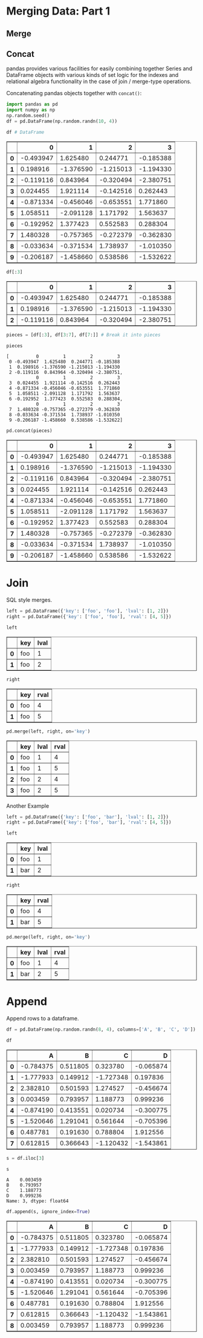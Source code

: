 # Merging Data: Part 1
## Merge
## Concat
pandas provides various facilities for easily combining together Series and DataFrame objects with various kinds of set logic for the indexes and relational algebra functionality in the case of join / merge-type operations.

Concatenating pandas objects together with `concat()`:


```python
import pandas as pd
import numpy as np
np.random.seed()
df = pd.DataFrame(np.random.randn(10, 4))
```


```python
df # DataFrame
```




<div>
<style scoped>
    .dataframe tbody tr th:only-of-type {
        vertical-align: middle;
    }

    .dataframe tbody tr th {
        vertical-align: top;
    }

    .dataframe thead th {
        text-align: right;
    }
</style>
<table border="1" class="dataframe">
  <thead>
    <tr style="text-align: right;">
      <th></th>
      <th>0</th>
      <th>1</th>
      <th>2</th>
      <th>3</th>
    </tr>
  </thead>
  <tbody>
    <tr>
      <th>0</th>
      <td>-0.493947</td>
      <td>1.625480</td>
      <td>0.244771</td>
      <td>-0.185388</td>
    </tr>
    <tr>
      <th>1</th>
      <td>0.198916</td>
      <td>-1.376590</td>
      <td>-1.215013</td>
      <td>-1.194330</td>
    </tr>
    <tr>
      <th>2</th>
      <td>-0.119116</td>
      <td>0.843964</td>
      <td>-0.320494</td>
      <td>-2.380751</td>
    </tr>
    <tr>
      <th>3</th>
      <td>0.024455</td>
      <td>1.921114</td>
      <td>-0.142516</td>
      <td>0.262443</td>
    </tr>
    <tr>
      <th>4</th>
      <td>-0.871334</td>
      <td>-0.456046</td>
      <td>-0.653551</td>
      <td>1.771860</td>
    </tr>
    <tr>
      <th>5</th>
      <td>1.058511</td>
      <td>-2.091128</td>
      <td>1.171792</td>
      <td>1.563637</td>
    </tr>
    <tr>
      <th>6</th>
      <td>-0.192952</td>
      <td>1.377423</td>
      <td>0.552583</td>
      <td>0.288304</td>
    </tr>
    <tr>
      <th>7</th>
      <td>1.480328</td>
      <td>-0.757365</td>
      <td>-0.272379</td>
      <td>-0.362830</td>
    </tr>
    <tr>
      <th>8</th>
      <td>-0.033634</td>
      <td>-0.371534</td>
      <td>1.738937</td>
      <td>-1.010350</td>
    </tr>
    <tr>
      <th>9</th>
      <td>-0.206187</td>
      <td>-1.458660</td>
      <td>0.538586</td>
      <td>-1.532622</td>
    </tr>
  </tbody>
</table>
</div>




```python
df[:3]
```




<div>
<style scoped>
    .dataframe tbody tr th:only-of-type {
        vertical-align: middle;
    }

    .dataframe tbody tr th {
        vertical-align: top;
    }

    .dataframe thead th {
        text-align: right;
    }
</style>
<table border="1" class="dataframe">
  <thead>
    <tr style="text-align: right;">
      <th></th>
      <th>0</th>
      <th>1</th>
      <th>2</th>
      <th>3</th>
    </tr>
  </thead>
  <tbody>
    <tr>
      <th>0</th>
      <td>-0.493947</td>
      <td>1.625480</td>
      <td>0.244771</td>
      <td>-0.185388</td>
    </tr>
    <tr>
      <th>1</th>
      <td>0.198916</td>
      <td>-1.376590</td>
      <td>-1.215013</td>
      <td>-1.194330</td>
    </tr>
    <tr>
      <th>2</th>
      <td>-0.119116</td>
      <td>0.843964</td>
      <td>-0.320494</td>
      <td>-2.380751</td>
    </tr>
  </tbody>
</table>
</div>




```python
pieces = [df[:3], df[3:7], df[7:]] # Break it into pieces
```


```python
pieces
```




    [          0         1         2         3
     0 -0.493947  1.625480  0.244771 -0.185388
     1  0.198916 -1.376590 -1.215013 -1.194330
     2 -0.119116  0.843964 -0.320494 -2.380751,
               0         1         2         3
     3  0.024455  1.921114 -0.142516  0.262443
     4 -0.871334 -0.456046 -0.653551  1.771860
     5  1.058511 -2.091128  1.171792  1.563637
     6 -0.192952  1.377423  0.552583  0.288304,
               0         1         2         3
     7  1.480328 -0.757365 -0.272379 -0.362830
     8 -0.033634 -0.371534  1.738937 -1.010350
     9 -0.206187 -1.458660  0.538586 -1.532622]




```python
pd.concat(pieces)

```




<div>
<style scoped>
    .dataframe tbody tr th:only-of-type {
        vertical-align: middle;
    }

    .dataframe tbody tr th {
        vertical-align: top;
    }

    .dataframe thead th {
        text-align: right;
    }
</style>
<table border="1" class="dataframe">
  <thead>
    <tr style="text-align: right;">
      <th></th>
      <th>0</th>
      <th>1</th>
      <th>2</th>
      <th>3</th>
    </tr>
  </thead>
  <tbody>
    <tr>
      <th>0</th>
      <td>-0.493947</td>
      <td>1.625480</td>
      <td>0.244771</td>
      <td>-0.185388</td>
    </tr>
    <tr>
      <th>1</th>
      <td>0.198916</td>
      <td>-1.376590</td>
      <td>-1.215013</td>
      <td>-1.194330</td>
    </tr>
    <tr>
      <th>2</th>
      <td>-0.119116</td>
      <td>0.843964</td>
      <td>-0.320494</td>
      <td>-2.380751</td>
    </tr>
    <tr>
      <th>3</th>
      <td>0.024455</td>
      <td>1.921114</td>
      <td>-0.142516</td>
      <td>0.262443</td>
    </tr>
    <tr>
      <th>4</th>
      <td>-0.871334</td>
      <td>-0.456046</td>
      <td>-0.653551</td>
      <td>1.771860</td>
    </tr>
    <tr>
      <th>5</th>
      <td>1.058511</td>
      <td>-2.091128</td>
      <td>1.171792</td>
      <td>1.563637</td>
    </tr>
    <tr>
      <th>6</th>
      <td>-0.192952</td>
      <td>1.377423</td>
      <td>0.552583</td>
      <td>0.288304</td>
    </tr>
    <tr>
      <th>7</th>
      <td>1.480328</td>
      <td>-0.757365</td>
      <td>-0.272379</td>
      <td>-0.362830</td>
    </tr>
    <tr>
      <th>8</th>
      <td>-0.033634</td>
      <td>-0.371534</td>
      <td>1.738937</td>
      <td>-1.010350</td>
    </tr>
    <tr>
      <th>9</th>
      <td>-0.206187</td>
      <td>-1.458660</td>
      <td>0.538586</td>
      <td>-1.532622</td>
    </tr>
  </tbody>
</table>
</div>



# Join
SQL style merges.


```python
left = pd.DataFrame({'key': ['foo', 'foo'], 'lval': [1, 2]})
right = pd.DataFrame({'key': ['foo', 'foo'], 'rval': [4, 5]})
```


```python
left
```




<div>
<style scoped>
    .dataframe tbody tr th:only-of-type {
        vertical-align: middle;
    }

    .dataframe tbody tr th {
        vertical-align: top;
    }

    .dataframe thead th {
        text-align: right;
    }
</style>
<table border="1" class="dataframe">
  <thead>
    <tr style="text-align: right;">
      <th></th>
      <th>key</th>
      <th>lval</th>
    </tr>
  </thead>
  <tbody>
    <tr>
      <th>0</th>
      <td>foo</td>
      <td>1</td>
    </tr>
    <tr>
      <th>1</th>
      <td>foo</td>
      <td>2</td>
    </tr>
  </tbody>
</table>
</div>




```python
right
```




<div>
<style scoped>
    .dataframe tbody tr th:only-of-type {
        vertical-align: middle;
    }

    .dataframe tbody tr th {
        vertical-align: top;
    }

    .dataframe thead th {
        text-align: right;
    }
</style>
<table border="1" class="dataframe">
  <thead>
    <tr style="text-align: right;">
      <th></th>
      <th>key</th>
      <th>rval</th>
    </tr>
  </thead>
  <tbody>
    <tr>
      <th>0</th>
      <td>foo</td>
      <td>4</td>
    </tr>
    <tr>
      <th>1</th>
      <td>foo</td>
      <td>5</td>
    </tr>
  </tbody>
</table>
</div>




```python
pd.merge(left, right, on='key')
```




<div>
<style scoped>
    .dataframe tbody tr th:only-of-type {
        vertical-align: middle;
    }

    .dataframe tbody tr th {
        vertical-align: top;
    }

    .dataframe thead th {
        text-align: right;
    }
</style>
<table border="1" class="dataframe">
  <thead>
    <tr style="text-align: right;">
      <th></th>
      <th>key</th>
      <th>lval</th>
      <th>rval</th>
    </tr>
  </thead>
  <tbody>
    <tr>
      <th>0</th>
      <td>foo</td>
      <td>1</td>
      <td>4</td>
    </tr>
    <tr>
      <th>1</th>
      <td>foo</td>
      <td>1</td>
      <td>5</td>
    </tr>
    <tr>
      <th>2</th>
      <td>foo</td>
      <td>2</td>
      <td>4</td>
    </tr>
    <tr>
      <th>3</th>
      <td>foo</td>
      <td>2</td>
      <td>5</td>
    </tr>
  </tbody>
</table>
</div>



Another Example


```python
left = pd.DataFrame({'key': ['foo', 'bar'], 'lval': [1, 2]})
right = pd.DataFrame({'key': ['foo', 'bar'], 'rval': [4, 5]})
```


```python
left
```




<div>
<style scoped>
    .dataframe tbody tr th:only-of-type {
        vertical-align: middle;
    }

    .dataframe tbody tr th {
        vertical-align: top;
    }

    .dataframe thead th {
        text-align: right;
    }
</style>
<table border="1" class="dataframe">
  <thead>
    <tr style="text-align: right;">
      <th></th>
      <th>key</th>
      <th>lval</th>
    </tr>
  </thead>
  <tbody>
    <tr>
      <th>0</th>
      <td>foo</td>
      <td>1</td>
    </tr>
    <tr>
      <th>1</th>
      <td>bar</td>
      <td>2</td>
    </tr>
  </tbody>
</table>
</div>




```python
right
```




<div>
<style scoped>
    .dataframe tbody tr th:only-of-type {
        vertical-align: middle;
    }

    .dataframe tbody tr th {
        vertical-align: top;
    }

    .dataframe thead th {
        text-align: right;
    }
</style>
<table border="1" class="dataframe">
  <thead>
    <tr style="text-align: right;">
      <th></th>
      <th>key</th>
      <th>rval</th>
    </tr>
  </thead>
  <tbody>
    <tr>
      <th>0</th>
      <td>foo</td>
      <td>4</td>
    </tr>
    <tr>
      <th>1</th>
      <td>bar</td>
      <td>5</td>
    </tr>
  </tbody>
</table>
</div>




```python
pd.merge(left, right, on='key')

```




<div>
<style scoped>
    .dataframe tbody tr th:only-of-type {
        vertical-align: middle;
    }

    .dataframe tbody tr th {
        vertical-align: top;
    }

    .dataframe thead th {
        text-align: right;
    }
</style>
<table border="1" class="dataframe">
  <thead>
    <tr style="text-align: right;">
      <th></th>
      <th>key</th>
      <th>lval</th>
      <th>rval</th>
    </tr>
  </thead>
  <tbody>
    <tr>
      <th>0</th>
      <td>foo</td>
      <td>1</td>
      <td>4</td>
    </tr>
    <tr>
      <th>1</th>
      <td>bar</td>
      <td>2</td>
      <td>5</td>
    </tr>
  </tbody>
</table>
</div>



# Append
Append rows to a dataframe.


```python
df = pd.DataFrame(np.random.randn(8, 4), columns=['A', 'B', 'C', 'D'])
```


```python
df
```




<div>
<style scoped>
    .dataframe tbody tr th:only-of-type {
        vertical-align: middle;
    }

    .dataframe tbody tr th {
        vertical-align: top;
    }

    .dataframe thead th {
        text-align: right;
    }
</style>
<table border="1" class="dataframe">
  <thead>
    <tr style="text-align: right;">
      <th></th>
      <th>A</th>
      <th>B</th>
      <th>C</th>
      <th>D</th>
    </tr>
  </thead>
  <tbody>
    <tr>
      <th>0</th>
      <td>-0.784375</td>
      <td>0.511805</td>
      <td>0.323780</td>
      <td>-0.065874</td>
    </tr>
    <tr>
      <th>1</th>
      <td>-1.777933</td>
      <td>0.149912</td>
      <td>-1.727348</td>
      <td>0.197836</td>
    </tr>
    <tr>
      <th>2</th>
      <td>2.382810</td>
      <td>0.501593</td>
      <td>1.274527</td>
      <td>-0.456674</td>
    </tr>
    <tr>
      <th>3</th>
      <td>0.003459</td>
      <td>0.793957</td>
      <td>1.188773</td>
      <td>0.999236</td>
    </tr>
    <tr>
      <th>4</th>
      <td>-0.874190</td>
      <td>0.413551</td>
      <td>0.020734</td>
      <td>-0.300775</td>
    </tr>
    <tr>
      <th>5</th>
      <td>-1.520646</td>
      <td>1.291041</td>
      <td>0.561644</td>
      <td>-0.705396</td>
    </tr>
    <tr>
      <th>6</th>
      <td>0.487781</td>
      <td>0.191630</td>
      <td>0.788804</td>
      <td>1.912556</td>
    </tr>
    <tr>
      <th>7</th>
      <td>0.612815</td>
      <td>0.366643</td>
      <td>-1.120432</td>
      <td>-1.543861</td>
    </tr>
  </tbody>
</table>
</div>




```python
s = df.iloc[3]
```


```python
s
```




    A    0.003459
    B    0.793957
    C    1.188773
    D    0.999236
    Name: 3, dtype: float64




```python
df.append(s, ignore_index=True)
```




<div>
<style scoped>
    .dataframe tbody tr th:only-of-type {
        vertical-align: middle;
    }

    .dataframe tbody tr th {
        vertical-align: top;
    }

    .dataframe thead th {
        text-align: right;
    }
</style>
<table border="1" class="dataframe">
  <thead>
    <tr style="text-align: right;">
      <th></th>
      <th>A</th>
      <th>B</th>
      <th>C</th>
      <th>D</th>
    </tr>
  </thead>
  <tbody>
    <tr>
      <th>0</th>
      <td>-0.784375</td>
      <td>0.511805</td>
      <td>0.323780</td>
      <td>-0.065874</td>
    </tr>
    <tr>
      <th>1</th>
      <td>-1.777933</td>
      <td>0.149912</td>
      <td>-1.727348</td>
      <td>0.197836</td>
    </tr>
    <tr>
      <th>2</th>
      <td>2.382810</td>
      <td>0.501593</td>
      <td>1.274527</td>
      <td>-0.456674</td>
    </tr>
    <tr>
      <th>3</th>
      <td>0.003459</td>
      <td>0.793957</td>
      <td>1.188773</td>
      <td>0.999236</td>
    </tr>
    <tr>
      <th>4</th>
      <td>-0.874190</td>
      <td>0.413551</td>
      <td>0.020734</td>
      <td>-0.300775</td>
    </tr>
    <tr>
      <th>5</th>
      <td>-1.520646</td>
      <td>1.291041</td>
      <td>0.561644</td>
      <td>-0.705396</td>
    </tr>
    <tr>
      <th>6</th>
      <td>0.487781</td>
      <td>0.191630</td>
      <td>0.788804</td>
      <td>1.912556</td>
    </tr>
    <tr>
      <th>7</th>
      <td>0.612815</td>
      <td>0.366643</td>
      <td>-1.120432</td>
      <td>-1.543861</td>
    </tr>
    <tr>
      <th>8</th>
      <td>0.003459</td>
      <td>0.793957</td>
      <td>1.188773</td>
      <td>0.999236</td>
    </tr>
  </tbody>
</table>
</div>




```python

```
